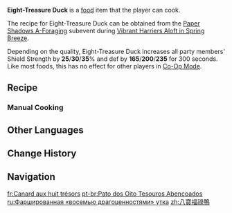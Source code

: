 {{Food Infobox
|id              = 108637
|description     = 
|desc_suspicious = A dish that needs true skills to make. Your eyes ache by the time you finish removing all the bones. It seems this dish has proved a test not only for your knife skills but also for your physical endurance and patience. Shame, then, that the duck, so carefully arranged, practically blew apart inside the pan... Forget about trying this again. Just close your eyes and take it easy for a bit.
|desc_basic      = A dish that needs true skill to make. Eight kinds of meat and vegetables, known as the eight treasures, are stuffed into a deboned duck. This is then molded into the shape of a gourd, to represent good fortune and auspiciousness. Exquisite ingredients, superb cutting skills, and phenomenal timing are all needed, that the finished dish might be worthy of its place as the final course at any banquet.
|desc_delicious  = A dish that needs true skill to make. The plump and juicy lucky duck is irresistible as soon as it's out of the pot. Add fragrant gravy and a touch of rosy gloss, and this can be said to be the perfect combination of color, flavor, and shape, every bite a veritable flood of flavor with an enduring aftertaste.
|type            = DEF-Boosting Dishes
|effectType      = DEF Up
|effect          = Increases all party members' Shield Strength by (var1)% and DEF by (var2) for 300s.
|eff_suspicious1 = 25
|eff_suspicious2 = 165
|eff_basic1      = 30
|eff_basic2      = 200
|eff_delicious1  = 35
|eff_delicious2  = 235
|quality         = 4
|region          = Liyue
|recipe_event    = yes
|event           = Vibrant Harriers Aloft in Spring Breeze
|recipe          = [[Vibrant Harriers Aloft in Spring Breeze/Paper Shadows A-Foraging|Paper Shadows A-Foraging]]
|source1         = 
}}
'''Eight-Treasure Duck''' is a [[food]] item that the player can cook.

The recipe for Eight-Treasure Duck can be obtained from the [[Vibrant Harriers Aloft in Spring Breeze/Paper Shadows A-Foraging|Paper Shadows A-Foraging]] subevent during [[Vibrant Harriers Aloft in Spring Breeze]].

Depending on the quality, Eight-Treasure Duck increases all party members' Shield Strength by '''25'''/'''30'''/'''35'''% and def by '''165'''/'''200'''/'''235''' for 300 seconds. Like most foods, this has no effect for other players in [[Co-Op Mode]].

==Recipe==
{{Recipe
|type = Cooking
|Fowl = 4
|Fish = 3
|Matsutake = 2
|Ham = 1
|sort = Fowl;Fish;Matsutake;Ham
}}

===Manual Cooking===
{{Manual Cooking}}

==Other Languages==
{{Other Languages
|en      = Eight-Treasure Duck
|zhs     = 八宝福禄鸭
|zhs_rm  = Bābǎo Fúlù Yā
|zht     = 八寶福祿鴨
|zht_rm  = Bābǎo Fúlù Yā
|zh_tl   = Eight-Treasure Fortune Duck
|ja      = 八宝福禄鴨
|ja_rm   = Happou Fukuroku Kamo
|ja_tl   = Eight-Treasure Fortune Duck
|ko      = 팔보 복 오리
|ko_rm   = Palbo Bok Ori
|ko_tl   = Eight Treasures Lucky Duck
|es      = Pato ochotesoros
|es_tl   = Eight-Treasure Duck
|fr      = Canard aux huit trésors
|fr_tl   = Eight-Treasure Duck
|ru      = Фаршированная «восемью драгоценностями» утка
|ru_tl   = "Eight-Jewel" Stuffed Duck
|th      = Eight-Treasure Duck
|vi      = Vịt Bát Bửu
|vi_tl   = 
|de      = Ente der acht Köstlichkeiten
|de_tl   = Duck of Eight Delicacies
|id      = Eight-Treasure Duck
|pt      = Pato dos Oito Tesouros Abençoados
|pt_tl   = 
|tr      = Sekiz Hazine Ördeği
|tr_tl   = 
|it      = Anatra agli otto tesori
|it_tl   = 
}}

==Change History==
{{Change History|4.4}}

==Navigation==
{{Food Navbox|Event-Exclusive Dishes}}

[[fr:Canard aux huit trésors]]
[[pt-br:Pato dos Oito Tesouros Abençoados]]
[[ru:Фаршированная «восемью драгоценностями» утка]]
[[zh:八寶福祿鴨]]